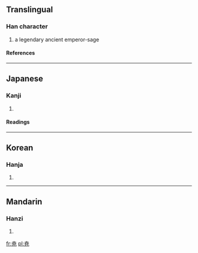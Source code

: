 {{see|堯}}

==Translingual==
===Han character===
{{Han char|rn=43|rad=尢|as=05|sn=8|four=|canj=十廿竹山 (JTHU)}}
# a legendary ancient emperor-sage
====References====
{{Han ref|kx=0125.171|hdz=10553.021|uh=5C2D|ud=23597}}
----
==Japanese==
===Kanji===
{{ja-kanji|grade=|rs=尢05}}
# {{defn|Japanese}} 
====Readings====
{{ja-readings|on=[[ぎょう]] (gyō)|kun=[[たかい]] (takai)}}
----
==Korean==
===Hanja===
{{ko-hanja|hangeul=요|rv=yo|mr=yo}}
# {{defn|Korean}}
----
==Mandarin==
===Hanzi===
{{cmn-hanzi|pin=[[yáo]] ([[yao2]])|wg=yao<sup>2</sup>}}
# {{defn|Mandarin}}

[[fr:尭]]
[[pl:尭]]